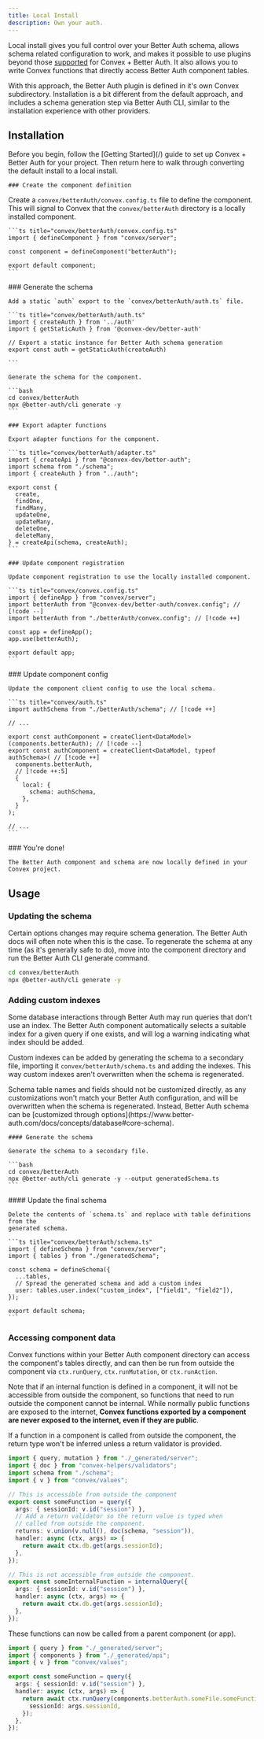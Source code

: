 ```yaml
---
title: Local Install
description: Own your auth.
---
```


Local install gives you full control over your Better Auth schema, allows schema
related configuration to work, and makes it possible to use plugins beyond those
[supported](/supported-plugins) for Convex + Better Auth. It also allows you to
write Convex functions that directly access Better Auth component tables.

With this approach, the Better Auth plugin is defined in it's own Convex
subdirectory. Installation is a bit different from the default approach, and
includes a schema generation step via Better Auth CLI, similar to the
installation experience with other providers.

## Installation

<Callout>
  Before you begin, follow the [Getting Started](/) guide to set up Convex +
  Better Auth for your project. Then return here to walk through converting the
  default install to a local install.
</Callout>

<div className="fd-steps">
  <div className="fd-step">

    ### Create the component definition

Create a `convex/betterAuth/convex.config.ts` file to define the component. This
will signal to Convex that the `convex/betterAuth` directory is a locally
installed component.

    ```ts title="convex/betterAuth/convex.config.ts"
    import { defineComponent } from "convex/server";

    const component = defineComponent("betterAuth");

    export default component;
    ```

  </div>

  <div className="fd-step">
    ### Generate the schema

    Add a static `auth` export to the `convex/betterAuth/auth.ts` file.

    ```ts title="convex/betterAuth/auth.ts"
    import { createAuth } from '../auth'
    import { getStaticAuth } from '@convex-dev/better-auth'

    // Export a static instance for Better Auth schema generation
    export const auth = getStaticAuth(createAuth)

    ```

    Generate the schema for the component.

    ```bash
    cd convex/betterAuth
    npx @better-auth/cli generate -y
    ```

  </div>

  <div className="fd-step">

    ### Export adapter functions

    Export adapter functions for the component.

    ```ts title="convex/betterAuth/adapter.ts"
    import { createApi } from "@convex-dev/better-auth";
    import schema from "./schema";
    import { createAuth } from "../auth";

    export const {
      create,
      findOne,
      findMany,
      updateOne,
      updateMany,
      deleteOne,
      deleteMany,
    } = createApi(schema, createAuth);
    ```

  </div>

  <div className="fd-step">

    ### Update component registration

    Update component registration to use the locally installed component.

    ```ts title="convex/convex.config.ts"
    import { defineApp } from "convex/server";
    import betterAuth from "@convex-dev/better-auth/convex.config"; // [!code --]
    import betterAuth from "./betterAuth/convex.config"; // [!code ++]

    const app = defineApp();
    app.use(betterAuth);

    export default app;
    ```

  </div>

  <div className="fd-step">
    ### Update component config

    Update the component client config to use the local schema.

    ```ts title="convex/auth.ts"
    import authSchema from "./betterAuth/schema"; // [!code ++]

    // ...

    export const authComponent = createClient<DataModel>(components.betterAuth); // [!code --]
    export const authComponent = createClient<DataModel, typeof authSchema>( // [!code ++]
      components.betterAuth,
      // [!code ++:5]
      {
        local: {
          schema: authSchema,
        },
      }
    );

    // ...
    ```

  </div>

  <div className="fd-step">
    ### You're done!

    The Better Auth component and schema are now locally defined in your Convex project.

  </div>

</div>

## Usage

### Updating the schema

Certain options changes may require schema generation. The Better Auth docs will
often note when this is the case. To regenerate the schema at any time (as it's
generally safe to do), move into the component directory and run the Better Auth
CLI generate command.

```bash
cd convex/betterAuth
npx @better-auth/cli generate -y
```

### Adding custom indexes

Some database interactions through Better Auth may run queries that don't use an
index. The Better Auth component automatically selects a suitable index for a
given query if one exists, and will log a warning indicating what index should
be added.

Custom indexes can be added by generating the schema to a secondary file,
importing it `convex/betterAuth/schema.ts` and adding the indexes. This way
custom indexes aren't overwritten when the schema is regenerated.

<Callout>
  Schema table names and fields should not be customized directly, as any
  customizations won't match your Better Auth configuration, and will be
  overwritten when the schema is regenerated. Instead, Better Auth schema can be
  [customized through
  options](https://www.better-auth.com/docs/concepts/database#core-schema).
</Callout>

<div className="fd-steps">
  <div className="fd-step">

    #### Generate the schema

    Generate the schema to a secondary file.

    ```bash
    cd convex/betterAuth
    npx @better-auth/cli generate -y --output generatedSchema.ts
    ```

  </div>

  <div className="fd-step">
    #### Update the final schema

    Delete the contents of `schema.ts` and replace with table definitions from the
    generated schema.

    ```ts title="convex/betterAuth/schema.ts"
    import { defineSchema } from "convex/server";
    import { tables } from "./generatedSchema";

    const schema = defineSchema({
      ...tables,
      // Spread the generated schema and add a custom index
      user: tables.user.index("custom_index", ["field1", "field2"]),
    });

    export default schema;
    ```

  </div>
</div>

### Accessing component data

Convex functions within your Better Auth component directory can access the
component's tables directly, and can then be run from outside the component via
`ctx.runQuery`, `ctx.runMutation`, or `ctx.runAction`.

Note that if an internal function is defined in a component, it will not be
accessible from outside the component, so functions that need to run outside the
component cannot be internal. While normally public functions are exposed to the
internet, **Convex functions exported by a component are never exposed to the
internet, even if they are public**.

<Callout>
  If a function in a component is called from outside the component, the return
  type won't be inferred unless a return validator is provided.
</Callout>

```ts title="convex/betterAuth/someFile.ts"
import { query, mutation } from "./_generated/server";
import { doc } from "convex-helpers/validators";
import schema from "./schema";
import { v } from "convex/values";

// This is accessible from outside the component
export const someFunction = query({
  args: { sessionId: v.id("session") },
  // Add a return validator so the return value is typed when
  // called from outside the component.
  returns: v.union(v.null(), doc(schema, "session")),
  handler: async (ctx, args) => {
    return await ctx.db.get(args.sessionId);
  },
});

// This is not accessible from outside the component.
export const someInternalFunction = internalQuery({
  args: { sessionId: v.id("session") },
  handler: async (ctx, args) => {
    return await ctx.db.get(args.sessionId);
  },
});
```

These functions can now be called from a parent component (or app).

```ts title="convex/someFile.ts"
import { query } from "./_generated/server";
import { components } from "./_generated/api";
import { v } from "convex/values";

export const someFunction = query({
  args: { sessionId: v.id("session") },
  handler: async (ctx, args) => {
    return await ctx.runQuery(components.betterAuth.someFile.someFunction, {
      sessionId: args.sessionId,
    });
  },
});
```
